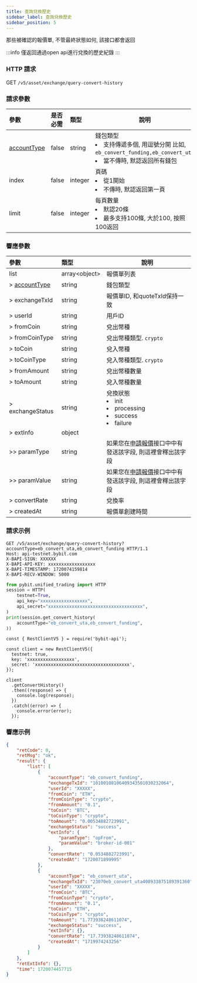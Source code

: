 ```yaml
---
title: 查詢兌換歷史
sidebar_label: 查詢兌換歷史
sidebar_position: 5
---
```

那些被確認的報價單, 不管最終狀態如何, 該接口都會返回

:::info
僅返回通過open api進行兌換的歷史紀錄
:::

### HTTP 請求
GET `/v5/asset/exchange/query-convert-history`

### 請求參數
| 參數 | 是否必需 | 類型 | 說明|
|:----- |:-------|:-----|------ |
|[accountType](/v5/enum#convertaccounttype) |false |string |錢包類型 <li>支持傳遞多個, 用逗號分開 比如, <code>eb_convert_funding,eb_convert_uta</code></li><li>當不傳時, 默認返回所有錢包</li>|
|index |false |integer |頁碼 <li>從1開始</li><li>不傳時, 默認返回第一頁</li>|
|limit |false |integer |每頁數量 <li>默認20條</li><li>最多支持100條, 大於100, 按照100返回</li>|

### 響應參數
| 參數 | 類型 | 說明|
|:----- |:-----|----- |
|list |array&lt;object&gt;|報價單列表|
|> [accountType](/v5/enum#convertaccounttype) |string|錢包類型|
|> exchangeTxId |string |報價單ID, 和quoteTxId保持一致 |
|> userId |string |用戶ID |
|> fromCoin |string|兌出幣種|
|> fromCoinType |string|兌出幣種類型. `crypto`|
|> toCoin |string|兌入幣種|
|> toCoinType |string|兌入幣種類型. `crypto`|
|> fromAmount |string|兌出幣種數量|
|> toAmount |string|兌入幣種數量|
|> exchangeStatus |string|兌換狀態 <li>init</li><li>processing</li><li>success</li><li>failure</li>|
|> extInfo |object||
|>> paramType |string|如果您在[申請報價](apply-quote#)接口中中有發送該字段, 則這裡會釋出該字段|
|>> paramValue |string|如果您在[申請報價](apply-quote#)接口中中有發送該字段, 則這裡會釋出該字段|
|> convertRate |string|兌換率|
|> createdAt |string|報價單創建時間|

### 請求示例

<Tabs groupId="programming-languages">
<TabItem value="http" label="HTTP">

```http
GET /v5/asset/exchange/query-convert-history?accountType=eb_convert_uta,eb_convert_funding HTTP/1.1
Host: api-testnet.bybit.com
X-BAPI-SIGN: XXXXXX
X-BAPI-API-KEY: xxxxxxxxxxxxxxxxxx
X-BAPI-TIMESTAMP: 1720074159814
X-BAPI-RECV-WINDOW: 5000
```

</TabItem>
<TabItem value="python" label="Python">

```python
from pybit.unified_trading import HTTP
session = HTTP(
    testnet=True,
    api_key="xxxxxxxxxxxxxxxxxx",
    api_secret="xxxxxxxxxxxxxxxxxxxxxxxxxxxxxxxxxxxx",
)
print(session.get_convert_history(
    accountType="eb_convert_uta,eb_convert_funding",
))
```

</TabItem>

<TabItem value="Node" label="Node.js">

```n4js
const { RestClientV5 } = require('bybit-api');

const client = new RestClientV5({
  testnet: true,
  key: 'xxxxxxxxxxxxxxxxxx',
  secret: 'xxxxxxxxxxxxxxxxxxxxxxxxxxxxxxxxxxxx',
});

client
  .getConvertHistory()
  .then((response) => {
    console.log(response);
  })
  .catch((error) => {
    console.error(error);
  });
```

</TabItem>
</Tabs>

### 響應示例

```json
{
    "retCode": 0,
    "retMsg": "ok",
    "result": {
        "list": [
            {
                "accountType": "eb_convert_funding",
                "exchangeTxId": "10100108106409343501030232064",
                "userId": "XXXXX",
                "fromCoin": "ETH",
                "fromCoinType": "crypto",
                "fromAmount": "0.1",
                "toCoin": "BTC",
                "toCoinType": "crypto",
                "toAmount": "0.00534882723991",
                "exchangeStatus": "success",
                "extInfo": {
                    "paramType": "opFrom",
                    "paramValue": "broker-id-001"
                },
                "convertRate": "0.0534882723991",
                "createdAt": "1720071899995"
            },
            {
                "accountType": "eb_convert_uta",
                "exchangeTxId": "23070eb_convert_uta408933875189391360",
                "userId": "XXXXX",
                "fromCoin": "BTC",
                "fromCoinType": "crypto",
                "fromAmount": "0.1",
                "toCoin": "ETH",
                "toCoinType": "crypto",
                "toAmount": "1.773938248611074",
                "exchangeStatus": "success",
                "extInfo": {},
                "convertRate": "17.73938248611074",
                "createdAt": "1719974243256"
            }
        ]
    },
    "retExtInfo": {},
    "time": 1720074457715
}
```
